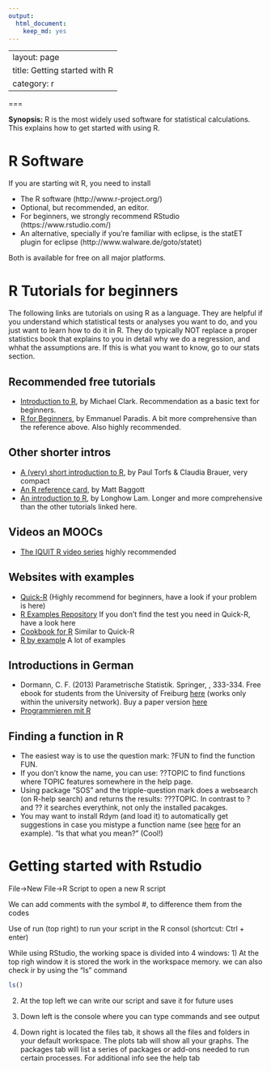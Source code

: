 ```yaml
---
output:
  html_document:
    keep_md: yes
---
```

---
layout: page
title: Getting started with R
category: r
---
===

**Synopsis:** R is the most widely used software for statistical calculations. This explains how to get started with using R.

# R Software

If you are starting wit R, you need to install

 * The R software (http://www.r-project.org/)
 * Optional, but recommended, an editor. 
  * For beginners, we strongly recommend RStudio (https://www.rstudio.com/)
  * An alternative, specially if you're familiar with eclipse, is the statET plugin for eclipse (http://www.walware.de/goto/statet)

Both is available for free on all major platforms.


# R Tutorials for beginners

The following links are tutorials on using R as a language. They are helpful if you understand which statistical tests or analyses you want to do, and you just want to learn how to do it in R. They do typically NOT replace a proper statistics book that explains to you in detail why we do a regression, and whhat the assumptions are. If this is what you want to know, go to our stats section.

## Recommended free tutorials

* [Introduction to R](http://www3.nd.edu/~mclark19/learn/Introduction_to_R.pdf), by Michael Clark. Recommendation as a basic text for beginners.  
* [R for Beginners](http://cran.r-project.org/doc/contrib/Paradis-rdebuts_en.pdf), by Emmanuel Paradis. A bit more comprehensive than the reference above. Also highly recommended. 

## Other shorter intros

* [A (very) short introduction to R](http://cran.r-project.org/doc/contrib/Torfs+Brauer-Short-R-Intro.pdf), by Paul Torfs & Claudia Brauer, very compact
* [An R reference card](http://cran.r-project.org/doc/contrib/Baggott-refcard-v2.pdf), by Matt Baggott
* [An introduction to R](http://cran.r-project.org/doc/contrib/Lam-IntroductionToR_LHL.pdf), by Longhow Lam. Longer and more comprehensive than the other tutorials linked here. 

## Videos an MOOCs

* [The IQUIT R video series](http://mbjoseph.github.io/r/2015/08/28/iquit.html) highly recommended

## Websites with examples

* [Quick-R](http://www.statmethods.net/) (Highly recommend for beginners, have a look if your problem is here) 
* [R Examples Repository](http://www.uni-kiel.de/psychologie/rexrepos/index.html) If you don't find the test you need in Quick-R, have a look here
* [Cookbook for R](http://www.cookbook-r.com/) Similar to Quick-R
* [R by example](http://www.mayin.org/ajayshah/KB/R/) A lot of examples


## Introductions in German 

* Dormann, C. F. (2013) Parametrische Statistik. Springer, , 333-334. Free ebook for students from the University of Freiburg [here](http://link.springer.com.ezproxy.ub.uni-freiburg.de/book/10.1007/978-3-642-34786-3/page/1
) (works only within the university network). Buy a paper version [here](http://www.springer.com/springer+spektrum/statistik/statistik+f%C3%BCr+naturwissenschaft+medizin+%26+technik/book/978-3-642-34785-6)
* [Programmieren mit R](http://www.statistik.tu-dortmund.de/~ligges/PmitR/)

## Finding a function in R
* The easiest way is to use the question mark: ?FUN to find the function FUN. 
* If you don't know the name, you can use: ??TOPIC to find functions where TOPIC features somewhere in the help page.
* Using package "SOS" and the tripple-question mark does a websearch (on R-help search) and returns the results: ???TOPIC. In contrast to ? and ?? it searches everythink, not only the installed pacakges.
* You may want to install Rdym (and load it) to automatically get suggestions in case you mistype a function name (see [here](http://www.r-bloggers.com/a-did-you-mean-feature-for-r/) for an example). "Is that what you mean?" (Cool!)


# Getting started with Rstudio

File->New File->R Script to open a new R script

We can add comments with the symbol #, to difference them from the codes

Use of run (top right) to run your script in the R consol (shortcut: Ctrl + enter)

While using RStudio, the working space is divided into 4 windows:
1) At the top righ window it is stored the work in the workspace memory.
we can also check ir by using the "ls" command
```r
ls()
```
2) At the top left we can write our script and save it for future uses

3) Down left is the console  where you can type commands and see output

4) Down right is located the files tab, it shows all the files and folders in your default workspace. The plots tab will show all your graphs. The packages tab will list a series of packages or add-ons needed to run certain processes. For additional info see the help tab 

